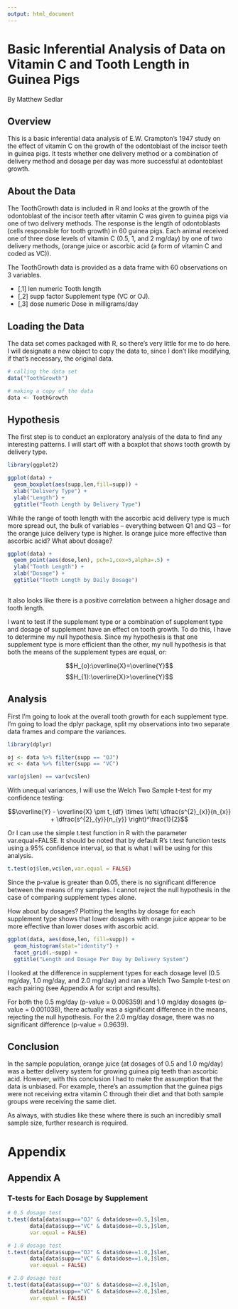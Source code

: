 ```yaml
---
output: html_document
---
```

# Basic Inferential Analysis of Data on Vitamin C and Tooth Length in Guinea Pigs
By Matthew Sedlar  

## Overview

This is a basic inferential data analysis of E.W. Crampton's 1947 study on the effect of vitamin C on the growth of the odontoblast of the incisor teeth in guinea pigs. It tests whether one delivery method or a combination of delivery method and dosage per day was more successful at odontoblast growth.  

## About the Data

The ToothGrowth data is included in R and looks at the growth of the odontoblast of the incisor teeth after vitamin C was given to guinea pigs via one of two delivery methods. The response is the length of odontoblasts (cells responsible for tooth growth) in 60 guinea pigs. Each animal received one of three dose levels of vitamin C (0.5, 1, and 2 mg/day) by one of two delivery methods, (orange juice or ascorbic acid (a form of vitamin C and coded as VC)).

The ToothGrowth data is provided as a data frame with 60 observations on 3 variables.

* [,1]	len	numeric	Tooth length
* [,2]	supp	factor	Supplement type (VC or OJ).
* [,3]	dose	numeric	Dose in milligrams/day

## Loading the Data

The data set comes packaged with R, so there's very little for me to do here. I will designate a new object to copy the data to, since I don't like modifying, if that's necessary, the original data.

```r

# calling the data set
data("ToothGrowth")

# making a copy of the data
data <- ToothGrowth

```

## Hypothesis

The first step is to conduct an exploratory analysis of the data to find any interesting patterns. I will start off with a boxplot that shows tooth growth by delivery type.

```r
library(ggplot2)

ggplot(data) +
  geom_boxplot(aes(supp,len,fill=supp)) +
  xlab("Delivery Type") +
  ylab("Length") +
  ggtitle("Tooth Length by Delivery Type")

```

While the range of tooth length with the ascorbic acid delivery type is much more spread out, the bulk of variables -- everything between Q1 and Q3 -- for the orange juice delivery type is higher. Is orange juice more effective than ascorbic acid? What about dosage?

```r

ggplot(data) +
  geom_point(aes(dose,len), pch=1,cex=5,alpha=.5) +
  ylab("Tooth Length") +
  xlab("Dosage") +
  ggtitle("Tooth Length by Daily Dosage")
  
```

It also looks like there is a positive correlation between a higher dosage and tooth length.

I want to test if the supplement type or a combination of supplement type and dosage of supplement have an effect on tooth growth. To do this, I have to determine my null hypothesis. Since my hypothesis is that one supplement type is more efficient than the other, my null hypothesis is that both the means of the supplement types are equal, or: 

$$H_{o}:\overline{X}=\overline{Y}$$
$$H_{1}:\overline{X}>\overline{Y}$$

## Analysis

First I'm going to look at the overall tooth growth for each supplement type. I'm going to load the dplyr package, split my observations into two separate data frames and compare the variances.

```r

library(dplyr)

oj <- data %>% filter(supp == "OJ")
vc <- data %>% filter(supp == "VC")

var(oj$len) == var(vc$len)

```

With unequal variances, I will use the Welch Two Sample t-test for my confidence testing:

$$\overline{Y} - \overline{X} \pm t_{df} \times \left( \dfrac{s^{2}_{x}}{n_{x}} +  \dfrac{s^{2}_{y}}{n_{y}} \right)^\frac{1}{2}$$ 


Or I can use the simple t.test function in R with the parameter var.equal=FALSE. It should be noted that by default R's t.test function tests using a 95% confidence interval, so that is what I will be using for this analysis.

```r
t.test(oj$len,vc$len,var.equal = FALSE)
```

Since the p-value is greater than 0.05, there is no significant difference between the means of my samples. I cannot reject the null hypothesis in the case of comparing supplement types alone.

How about by dosages? Plotting the lengths by dosage for each supplement type shows that lower dosages with orange juice appear to be more effective than lower doses with ascorbic acid.

```r

ggplot(data, aes(dose,len, fill=supp)) +
  geom_histogram(stat="identity") +
  facet_grid(.~supp) +
  ggtitle("Length and Dosage Per Day by Delivery System")

```

I looked at the difference in supplement types for each dosage level (0.5 mg/day, 1.0 mg/day, and 2.0 mg/day) and ran a Welch Two Sample t-test on each pairing (see Appendix A for script and results). 

For both the 0.5 mg/day (p-value = 0.006359) and 1.0 mg/day dosages (p-value = 0.001038), there actually was a significant difference in the means, rejecting the null hypothesis. For the 2.0 mg/day dosage, there was no significant difference (p-value = 0.9639).

## Conclusion 

In the sample population, orange juice (at dosages of 0.5 and 1.0 mg/day) was a better delivery system for growing guinea pig teeth than ascorbic acid. However, with this conclusion I had to make the assumption that the data is unbiased. For example, there's an assumption that the guinea pigs were not receiving extra vitamin C through their diet and that both sample groups were receiving the same diet.

As always, with studies like these where there is such an incredibly small sample size, further research is required.  

\pagebreak

# Appendix

## Appendix A

### T-tests for Each Dosage by Supplement

```r

# 0.5 dosage test
t.test(data[data$supp=="OJ" & data$dose==0.5,]$len,
       data[data$supp=="VC" & data$dose==0.5,]$len,
       var.equal = FALSE)

# 1.0 dosage test
t.test(data[data$supp=="OJ" & data$dose==1.0,]$len,
       data[data$supp=="VC" & data$dose==1.0,]$len,
       var.equal = FALSE)

# 2.0 dosage test
t.test(data[data$supp=="OJ" & data$dose==2.0,]$len,
       data[data$supp=="VC" & data$dose==2.0,]$len,
       var.equal = FALSE)

```

